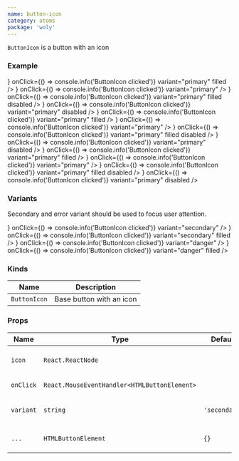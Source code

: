 ```yaml
---
name: button-icon
category: atoms
package: 'woly'
---
```



`ButtonIcon` is a button with an icon

### Example

<Playground>
  <block.N>
    <ButtonIcon
      icon={<SearchIcon />}
      onClick={() => console.info('ButtonIcon clicked')}
      variant="primary"
      filled
    />
  </block.N>
  <block.N>
    <ButtonIcon
      icon={<OpenedEyeIcon />}
      onClick={() => console.info('ButtonIcon clicked')}
      variant="primary"
    />
  </block.N>
  <block.N>
    <ButtonIcon
      icon={<SearchIcon />}
      onClick={() => console.info('ButtonIcon clicked')}
      variant="primary"
      filled
      disabled
    />
  </block.N>
  <block.N>
    <ButtonIcon
      icon={<OpenedEyeIcon />}
      onClick={() => console.info('ButtonIcon clicked')}
      variant="primary"
      disabled
    />
  </block.N>
  <block.XS>
    <ButtonIcon
      icon={<SearchIcon />}
      onClick={() => console.info('ButtonIcon clicked')}
      variant="primary"
      filled
    />
  </block.XS>
  <block.XS>
    <ButtonIcon
      icon={<OpenedEyeIcon />}
      onClick={() => console.info('ButtonIcon clicked')}
      variant="primary"
    />
  </block.XS>
  <block.XS>
    <ButtonIcon
      icon={<SearchIcon />}
      onClick={() => console.info('ButtonIcon clicked')}
      variant="primary"
      filled
      disabled
    />
  </block.XS>
  <block.XS>
    <ButtonIcon
      icon={<OpenedEyeIcon />}
      onClick={() => console.info('ButtonIcon clicked')}
      variant="primary"
      disabled
    />
  </block.XS>
  <block.S>
    <ButtonIcon
      icon={<SearchIcon />}
      onClick={() => console.info('ButtonIcon clicked')}
      variant="primary"
      filled
    />
  </block.S>
  <block.S>
    <ButtonIcon
      icon={<OpenedEyeIcon />}
      onClick={() => console.info('ButtonIcon clicked')}
      variant="primary"
    />
  </block.S>
  <block.S>
    <ButtonIcon
      icon={<SearchIcon />}
      onClick={() => console.info('ButtonIcon clicked')}
      variant="primary"
      filled
      disabled
    />
  </block.S>
  <block.S>
    <ButtonIcon
      icon={<OpenedEyeIcon />}
      onClick={() => console.info('ButtonIcon clicked')}
      variant="primary"
      disabled
    />
  </block.S>
</Playground>

### Variants

Secondary and error variant should be used to focus user attention.

<Playground>
  <ButtonIcon
    icon={<SearchIcon />}
    onClick={() => console.info('ButtonIcon clicked')}
    variant="secondary"
  />
  <ButtonIcon
    icon={<SearchIcon />}
    onClick={() => console.info('ButtonIcon clicked')}
    variant="secondary"
    filled
  />
  <ButtonIcon
    icon={<SearchIcon />}
    onClick={() => console.info('ButtonIcon clicked')}
    variant="danger"
  />
  <ButtonIcon
    icon={<SearchIcon />}
    onClick={() => console.info('ButtonIcon clicked')}
    variant="danger"
    filled
  />
</Playground>

### Kinds

| Name         | Description              |
| ------------ | ------------------------ |
| `ButtonIcon` | Base button with an icon |

### Props

| Name      | Type                                         | Default       | Description                                        |
| --------- | -------------------------------------------- | --------------| -------------------------------------------------- |
| `icon`    | `React.ReactNode`                            |               | Set the icon component inside the button           |
| `onClick` | `React.MouseEventHandler<HTMLButtonElement>` |               | Callback when button clicked                       |
| `variant` | `string`                                     | `'secondary'` | Variant prop to style ButtonIcon component         |
| `...`     | `HTMLButtonElement`                          | `{}`          | Other props are inherited from `HTMLButtonElement` |
